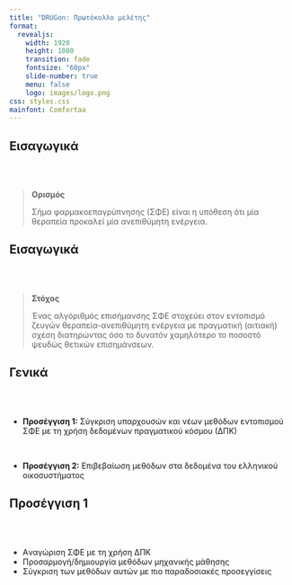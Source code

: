 ```yaml
---
title: "DRUGon: Πρωτόκολλο μελέτης"
format:
  revealjs:
    width: 1920
    height: 1080
    transition: fade
    fontsize: "60px"
    slide-number: true
    menu: false
    logo: images/logo.png
css: styles.css
mainfont: Comfortaa
---
```


## Εισαγωγικά

\
\

> **Ορισμός**
>
> Σήμα φαρμακοεπαγρύπνησης (ΣΦΕ) είναι η υπόθεση ότι μία θεραπεία προκαλεί μία ανεπιθύμητη ενέργεια.

## Εισαγωγικά

\
\

> **Στόχος**
>
> Ένας αλγόριθμός επισήμανσης ΣΦΕ στοχεύει στον εντοπισμό ζευγών θεραπεία-ανεπιθύμητη ενέργεια με πραγματική (αιτιακή)
> σχέση διατηρώντας όσο το δυνατόν χαμηλότερο το ποσοστό ψευδώς θετικών επισημάνσεων.

## Γενικά

\
\

* **Προσέγγιση 1:** Σύγκριση υπαρχουσών και νέων μεθόδων εντοπισμού ΣΦΕ με τη χρήση δεδομένων πραγματικού κόσμου (ΔΠΚ)

\

* **Προσέγγιση 2:** Επιβεβαίωση μεθόδων στα δεδομένα του ελληνικού οικοσυστήματος


## Προσέγγιση 1

\
\

* Aναγώριση ΣΦΕ με τη χρήση ΔΠΚ
* Προσαρμογή/δημιουργία μεθόδων μηχανικής μάθησης
* Σύγκριση των μεθόδων αυτών με πιο παραδοσιακές προσεγγίσεις

